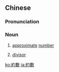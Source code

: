 {{also|约数}}
==Chinese==
{{zh-forms|s=约数}}

===Pronunciation===
{{zh-pron
|m=yuēshù
|c=joek3 sou3
|mn=qz,xm:iok-sò͘/zz:iak-sò͘
|cat=n
}}

===Noun===
{{zh-noun}}

# [[approximate]] [[number]]
# {{lb|zh|mathematics}} [[divisor]]

[[ko:約數]]
[[ja:約數]]